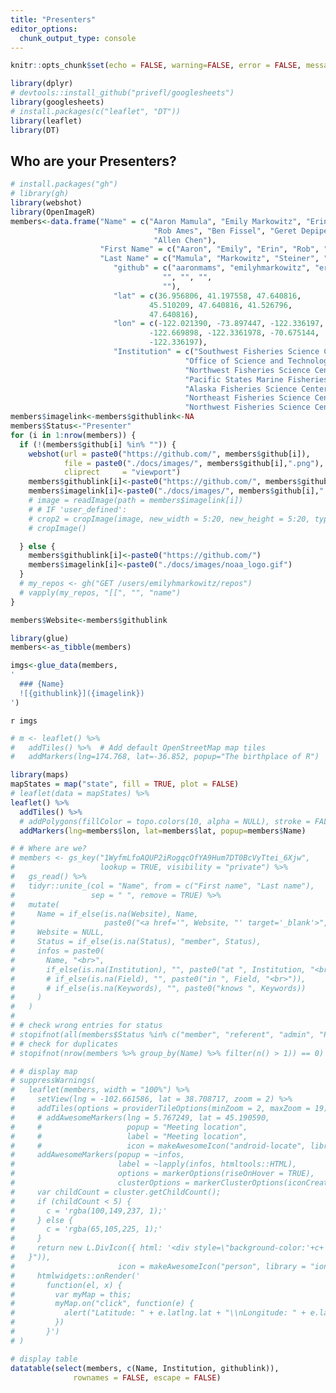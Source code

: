 ```yaml
---
title: "Presenters"
editor_options: 
  chunk_output_type: console
---
```


```r
knitr::opts_chunk$set(echo = FALSE, warning=FALSE, error = FALSE, message = FALSE)

library(dplyr)
# devtools::install_github("privefl/googlesheets")
library(googlesheets)
# install.packages(c("leaflet", "DT"))
library(leaflet)
library(DT)
```

## Who are your Presenters?

```r
# install.packages("gh")
# library(gh)
library(webshot)
library(OpenImageR)
members<-data.frame("Name" = c("Aaron Mamula", "Emily Markowitz", "Erin Steiner", 
                                "Rob Ames", "Ben Fissel", "Geret Depiper", 
                                "Allen Chen"), 
                    "First Name" = c("Aaron", "Emily", "Erin", "Rob", "Ben", "Geret", "Allen"),
                    "Last Name" = c("Mamula", "Markowitz", "Steiner", "Ames", "Fissel", "Depiper", "Chen"),
                       "github" = c("aaronmams", "emilyhmarkowitz", "erinsteiner-NOAA",
                                  "", "", "",  
                                  ""), 
                       "lat" = c(36.956806, 41.197558, 47.640816, 
                               45.510209, 47.640816, 41.526796, 
                               47.640816), 
                       "lon" = c(-122.021390, -73.897447, -122.336197, 
                               -122.669898, -122.3361978, -70.675144,  
                               -122.336197), 
                       "Institution" = c("Southwest Fisheries Science Center", 
                                       "Office of Science and Technology/Alaska Fisheries Science Center", 
                                       "Northwest Fisheries Science Center", 
                                       "Pacific States Marine Fisheries Commission", 
                                       "Alaska Fisheries Science Center", 
                                       "Northeast Fisheries Science Center", 
                                       "Northwest Fisheries Science Center"))
members$imagelink<-members$githublink<-NA                 
members$Status<-"Presenter"
for (i in 1:nrow(members)) {
  if (!(members$github[i] %in% "")) {
    webshot(url = paste0("https://github.com/", members$github[i]),
            file = paste0("./docs/images/", members$github[i],".png"), 
            cliprect	 = "viewport")
    members$githublink[i]<-paste0("https://github.com/", members$github[i])
    members$imagelink[i]<-paste0("./docs/images/", members$github[i],".png")
    # image = readImage(path = members$imagelink[i])
    # # IF 'user_defined':
    # crop2 = cropImage(image, new_width = 5:20, new_height = 5:20, type = 'user_defined')
    # cropImage()

  } else {
    members$githublink[i]<-paste0("https://github.com/")
    members$imagelink[i]<-paste0("./docs/images/noaa_logo.gif")    
  }
  # my_repos <- gh("GET /users/emilyhmarkowitz/repos")
  # vapply(my_repos, "[[", "", "name")
}

members$Website<-members$githublink

library(glue)
members<-as_tibble(members)

imgs<-glue_data(members,
'
  ### {Name}
  ![{githublink}]({imagelink})
')

```

`r imgs `

```r
# m <- leaflet() %>%
#   addTiles() %>%  # Add default OpenStreetMap map tiles
#   addMarkers(lng=174.768, lat=-36.852, popup="The birthplace of R")

library(maps)
mapStates = map("state", fill = TRUE, plot = FALSE)
# leaflet(data = mapStates) %>% 
leaflet() %>%
  addTiles() %>%
  # addPolygons(fillColor = topo.colors(10, alpha = NULL), stroke = FALSE) %>%
  addMarkers(lng=members$lon, lat=members$lat, popup=members$Name)


```


```r
# # Where are we?
# members <- gs_key("1WyfmLfoAQUP2iRogqcOfYA9Hum7DT0BcVyTtei_6Xjw",
#                   lookup = TRUE, visibility = "private") %>%
#   gs_read() %>%
#   tidyr::unite_(col = "Name", from = c("First name", "Last name"),
#                 sep = " ", remove = TRUE) %>%
#   mutate(
#     Name = if_else(is.na(Website), Name,
#                    paste0("<a href='", Website, "' target='_blank'>", Name, "</a>")),
#     Website = NULL,
#     Status = if_else(is.na(Status), "member", Status),
#     infos = paste0(
#       Name, "<br>",
#       if_else(is.na(Institution), "", paste0("at ", Institution, "<br>"))#,
#       # if_else(is.na(Field), "", paste0("in ", Field, "<br>")),
#       # if_else(is.na(Keywords), "", paste0("knows ", Keywords))
#     )
#   )
# 
# # check wrong entries for status
# stopifnot(all(members$Status %in% c("member", "referent", "admin", "Presenter")))
# # check for duplicates
# stopifnot(nrow(members %>% group_by(Name) %>% filter(n() > 1)) == 0)
```

```r
# # display map
# suppressWarnings(
#   leaflet(members, width = "100%") %>%
#     setView(lng = -102.661586, lat = 38.708717, zoom = 2) %>%
#     addTiles(options = providerTileOptions(minZoom = 2, maxZoom = 19)) %>%
#     # addAwesomeMarkers(lng = 5.767249, lat = 45.190590,
#     #                   popup = "Meeting location",
#     #                   label = "Meeting location",
#     #                   icon = makeAwesomeIcon("android-locate", library = "ion", markerColor = "red")) %>%
#     addAwesomeMarkers(popup = ~infos,
#                       label = ~lapply(infos, htmltools::HTML),
#                       options = markerOptions(riseOnHover = TRUE),
#                       clusterOptions = markerClusterOptions(iconCreateFunction=JS("function (cluster) {
#     var childCount = cluster.getChildCount();
#     if (childCount < 5) {
#       c = 'rgba(100,149,237, 1);'
#     } else {
#       c = 'rgba(65,105,225, 1);'
#     }
#     return new L.DivIcon({ html: '<div style=\"background-color:'+c+'\"><span>' + childCount + '</span></div>', className: 'marker-cluster', iconSize: new L.Point(40, 40) });
#   }")),
#                       icon = makeAwesomeIcon("person", library = "ion", markerColor = ~if_else(Status == "member", "blue", "darkblue"))) %>%
#     htmlwidgets::onRender('
#       function(el, x) {
#         var myMap = this;
#         myMap.on("click", function(e) {
#           alert("Latitude: " + e.latlng.lat + "\\nLongitude: " + e.latlng.lng)
#         })
#       }')
# )
```

```r
# display table
datatable(select(members, c(Name, Institution, githublink)), 
              rownames = FALSE, escape = FALSE)
```


